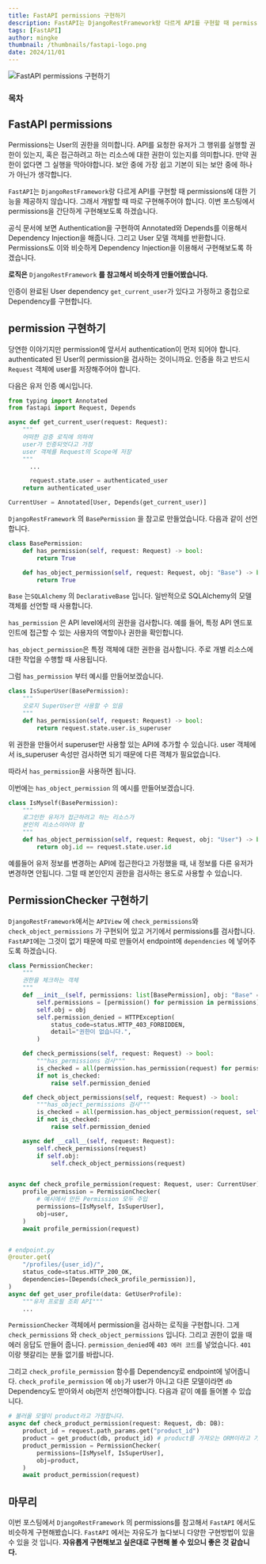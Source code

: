 ```yaml
---
title: FastAPI permissions 구현하기
description: FastAPI는 DjangoRestFramework랑 다르게 API를 구현할 때 permissions에 대한 기능을 제공하지 않습니다. 그래서 개발할 때 따로 구현해주어야 합니다. 이번 포스팅에서 permissions을 간단하게 구현해보도록 하겠습니다.
tags: [FastAPI]
author: mingke
thumbnail: /thumbnails/fastapi-logo.png
date: 2024/11/01
---
```


<Image src="/thumbnails/fastapi-logo.png" alt="FastAPI permissions 구현하기" />

### 목차

## FastAPI permissions

Permissions는 User의 권한을 의미합니다. API를 요청한 유저가 그 행위를 실행할 권한이 있는지, 혹은 접근하려고 하는 리소스에 대한 권한이 있는지를 의미합니다. 만약 권한이 없다면 그 실행을 막아야합니다. 보안 중에 가장 쉽고 기본이 되는 보안 중에 하나가 아닌가 생각합니다.

`FastAPI`는 `DjangoRestFramework`랑 다르게 API를 구현할 때 permissions에 대한 기능을 제공하지 않습니다. 그래서 개발할 때 따로 구현해주어야 합니다. 이번 포스팅에서 permissions을 간단하게 구현해보도록 하겠습니다.

공식 문서에 보면 Authentication을 구현하여 Annotated와 Depends를 이용해서 Dependency Injection을 해줍니다. 그리고 User 모델 객체를 반환합니다. Permissions도 이와 비슷하게 Dependency Injection을 이용해서 구현해보도록 하겠습니다.

**로직은** `DjangoRestFramework` **를 참고해서 비슷하게 만들어봤습니다.**

인증이 완료된 User dependency `get_current_user`가 있다고 가정하고 중첩으로 Dependency를 구현합니다.

## permission 구현하기

당연한 이야기지만 permission에 앞서서 authentication이 먼저 되어야 합니다. authenticated 된 User의 permission을 검사하는 것이니까요. 인증을 하고 반드시 `Request` 객체에 user를 저장해주어야 합니다.

다음은 유저 인증 예시입니다.

```python
from typing import Annotated
from fastapi import Request, Depends

async def get_current_user(request: Request):
    """
    어떠한 검증 로직에 의하여
    user가 인증되엇다고 가정
    user 객체를 Request의 Scope에 저장
    """
	  ...

	  request.state.user = authenticated_user
    return authenticated_user

CurrentUser = Annotated[User, Depends(get_current_user)]
```

`DjangoRestFramework` 의 `BasePermission` 을 참고로 만들었습니다. 다음과 같이 선언합니다.

```python
class BasePermission:
    def has_permission(self, request: Request) -> bool:
        return True

    def has_object_permission(self, request: Request, obj: "Base") -> bool:
        return True
```

`Base` 는`SQLAlchemy` 의 `DeclarativeBase` 입니다. 일반적으로 SQLAlchemy의 모델 객체를 선언할 때 사용합니다.

`has_permission` 은 API level에서의 권한을 검사합니다. 예를 들어, 특정 API 엔드포인트에 접근할 수 있는 사용자의 역할이나 권한을 확인합니다.

`has_object_permission`은 특정 객체에 대한 권한을 검사합니다. 주로 개별 리소스에 대한 작업을 수행할 때 사용됩니다.

그럼 `has_permission` 부터 예시를 만들어보겠습니다.

```python
class IsSuperUser(BasePermission):
    """
    오로지 SuperUser만 사용할 수 있음
    """
    def has_permission(self, request: Request) -> bool:
        return request.state.user.is_superuser
```

위 권한을 만들어서 superuser만 사용할 있는 API에 추가할 수 있습니다. user 객체에서 is_superuser 속성만 검사하면 되기 때문에 다른 객체가 필요없습니다.

따라서 `has_permission`을 사용하면 됩니다.

이번에는 `has_object_permission` 의 예시를 만들어보겠습니다.

```python
class IsMyself(BasePermission):
    """
    로그인한 유저가 접근하려고 하는 리소스가
    본인의 리소스이어야 함
    """
    def has_object_permission(self, request: Request, obj: "User") -> bool:
        return obj.id == request.state.user.id
```

예를들어 유저 정보를 변경하는 API에 접근한다고 가정했을 때, 내 정보를 다른 유저가 변경하면 안됩니다. 그럴 때 본인인지 권한을 검사하는 용도로 사용할 수 있습니다.

## PermissionChecker 구현하기

`DjangoRestFramework`에서는 `APIView` 에 `check_permissions`와 `check_object_permissions` 가 구현되어 있고 거기에서 permissions를 검사합니다. `FastAPI`에는 그것이 없기 때문에 따로 만들어서 endpoint에 `dependencies` 에 넣어주도록 하겠습니다.

```python
class PermissionChecker:
    """
    권한을 체크하는 객체
    """
    def __init__(self, permissions: list[BasePermission], obj: "Base" = None):
        self.permissions = [permission() for permission in permissions]
        self.obj = obj
        self.permission_denied = HTTPException(
            status_code=status.HTTP_403_FORBIDDEN,
            detail="권한이 없습니다.",
        )

    def check_permissions(self, request: Request) -> bool:
        """has_permissions 검사"""
        is_checked = all(permission.has_permission(request) for permission in self.permissions)
        if not is_checked:
            raise self.permission_denied

    def check_object_permissions(self, request: Request) -> bool:
        """has_object_permissions 검사"""
        is_checked = all(permission.has_object_permission(request, self.obj) for permission in self.permissions)
        if not is_checked:
            raise self.permission_denied

    async def __call__(self, request: Request):
        self.check_permissions(request)
        if self.obj:
            self.check_object_permissions(request)


async def check_profile_permission(request: Request, user: CurrentUser):
    profile_permission = PermissionChecker(
        # 예시에서 만든 Permission 모두 주입
        permissions=[IsMyself, IsSuperUser],
        obj=user,
    )
    await profile_permission(request)


# endpoint.py
@router.get(
    "/profiles/{user_id}/",
    status_code=status.HTTP_200_OK,
    dependencies=[Depends(check_profile_permission)],
)
async def get_user_profile(data: GetUserProfile):
    """유저 프로필 조회 API"""
    ...
```

`PermissionChecker` 객체에서 permission을 검사하는 로직을 구현합니다. 그게 `check_permissions` 와 `check_object_permissions` 입니다. 그리고 권한이 없을 때 에러 응답도 만들어 줍니다. `permission_denied`에 `403 에러 코드`를 넣었습니다. `401` 이랑 헷갈리는 분들 없기를 바랍니다.

그리고 `check_profile_permission` 함수를 Dependency로 endpoint에 넣어줍니다. `check_profile_permission` 에 `obj`가 user가 아니고 다른 모델이라면 `db` Dependency도 받아와서 obj먼저 선언해야합니다. 다음과 같이 예를 들어볼 수 있습니다.

```python
# 불러올 모델이 product라고 가정합니다.
async def check_product_permission(request: Request, db: DB):
    product_id = request.path_params.get("product_id")
    product = get_product(db, product_id) # product를 가져오는 ORM이라고 가정
    product_permission = PermissionChecker(
        permissions=[IsMyself, IsSuperUser],
        obj=product,
    )
    await product_permission(request)
```

## 마무리

이번 포스팅에서 `DjangoRestFramework` 의 permissions를 참고해서 `FastAPI` 에서도 비슷하게 구현해봤습니다. `FastAPI` 에서는 자유도가 높다보니 다양한 구현방법이 있을 수 있을 것 입니다. **자유롭게 구현해보고 싶은대로 구현해 볼 수 있으니 좋은 것 같습니다.**

<Link url="https://chaechae.life/blog/fastapi-postgresql-softdelete" />
